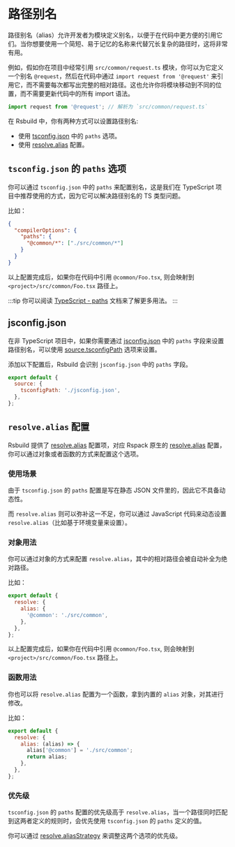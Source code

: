 # 路径别名

路径别名（alias）允许开发者为模块定义别名，以便于在代码中更方便的引用它们。当你想要使用一个简短、易于记忆的名称来代替冗长复杂的路径时，这将非常有用。

例如，假如你在项目中经常引用 `src/common/request.ts` 模块，你可以为它定义一个别名 `@request`，然后在代码中通过 `import request from '@request'` 来引用它，而不需要每次都写出完整的相对路径。这也允许你将模块移动到不同的位置，而不需要更新代码中的所有 import 语法。

```ts title="src/index.ts"
import request from '@request'; // 解析为 `src/common/request.ts`
```

在 Rsbuild 中，你有两种方式可以设置路径别名:

- 使用 [tsconfig.json](https://www.typescriptlang.org/docs/handbook/tsconfig-json.html) 中的 `paths` 选项。
- 使用 [resolve.alias](/config/resolve/alias) 配置。

## `tsconfig.json` 的 `paths` 选项

你可以通过 `tsconfig.json` 中的 `paths` 来配置别名，这是我们在 TypeScript 项目中推荐使用的方式，因为它可以解决路径别名的 TS 类型问题。

比如：

```json title="tsconfig.json"
{
  "compilerOptions": {
    "paths": {
      "@common/*": ["./src/common/*"]
    }
  }
}
```

以上配置完成后，如果你在代码中引用 `@common/Foo.tsx`, 则会映射到 `<project>/src/common/Foo.tsx` 路径上。

:::tip
你可以阅读 [TypeScript - paths](https://typescriptlang.org/tsconfig#paths) 文档来了解更多用法。
:::

## jsconfig.json

在非 TypeScript 项目中，如果你需要通过 [jsconfig.json](https://code.visualstudio.com/docs/languages/jsconfig) 中的 `paths` 字段来设置路径别名，可以使用 [source.tsconfigPath](/config/source/tsconfig-path) 选项来设置。

添加以下配置后，Rsbuild 会识别 `jsconfig.json` 中的 `paths` 字段。

```js title="rsbuild.config.mjs"
export default {
  source: {
    tsconfigPath: './jsconfig.json',
  },
};
```

## `resolve.alias` 配置

Rsbuild 提供了 [resolve.alias](/config/resolve/alias) 配置项，对应 Rspack 原生的 [resolve.alias](https://rspack.dev/zh/config/resolve#resolvealias) 配置，你可以通过对象或者函数的方式来配置这个选项。

### 使用场景

由于 `tsconfig.json` 的 `paths` 配置是写在静态 JSON 文件里的，因此它不具备动态性。

而 `resolve.alias` 则可以弥补这一不足，你可以通过 JavaScript 代码来动态设置 `resolve.alias`（比如基于环境变量来设置）。

### 对象用法

你可以通过对象的方式来配置 `resolve.alias`，其中的相对路径会被自动补全为绝对路径。

比如：

```js
export default {
  resolve: {
    alias: {
      '@common': './src/common',
    },
  },
};
```

以上配置完成后，如果你在代码中引用 `@common/Foo.tsx`, 则会映射到 `<project>/src/common/Foo.tsx` 路径上。

### 函数用法

你也可以将 `resolve.alias` 配置为一个函数，拿到内置的 `alias` 对象，对其进行修改。

比如：

```js
export default {
  resolve: {
    alias: (alias) => {
      alias['@common'] = './src/common';
      return alias;
    },
  },
};
```

### 优先级

`tsconfig.json` 的 `paths` 配置的优先级高于 `resolve.alias`，当一个路径同时匹配到这两者定义的规则时，会优先使用 `tsconfig.json` 的 `paths` 定义的值。

你可以通过 [resolve.aliasStrategy](/config/resolve/alias-strategy) 来调整这两个选项的优先级。
